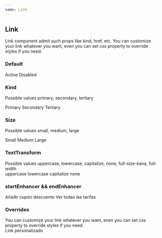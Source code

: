 ```yaml
---
name: Link
---
```



<div />
<div>
  <H2 font="secondary">Link</H2>
</div>

<Paragraph4>
  Link component admit such props like kind, href, etc. You can customize your
  link whatever you want, even you can set <i>css</i> property to override
  styles if you need.
</Paragraph4>

<div>
  <H3 font="secondary">Default</H3>
</div>

<Playground>
  <div style={styles}>
    <Link href="/">Active</Link>
    <Link href="/" kind="primary" disabled>
      Disabled
    </Link>
  </div>
</Playground>

<div>
  <H3 font="secondary">Kind</H3>
</div>

<Paragraph4>Possible values primary, secondary, tertiary</Paragraph4>

<Playground>
  <div style={styles}>
    <Link kind="primary" href="/">
      Primary
    </Link>
    <Link kind="secondary" href="/">
      Secondary
    </Link>
    <Link kind="tertiary" href="/">
      Tertiary
    </Link>
  </div>
</Playground>

<div>
  <H3 font="secondary">Size</H3>
</div>

<Paragraph4>Possible values small, medium, large</Paragraph4>

<Playground>
  <div style={styles}>
    <Link href="/" size="small">
      Small
    </Link>
    <Link href="/" size="medium">
      Medium
    </Link>
    <Link href="/" size="large">
      Large
    </Link>
  </div>
</Playground>

<div>
  <H3 font="secondary">TextTransform</H3>
</div>

<Paragraph4>
  Possible values uppercase, lowercase, capitalize, none, full-size-kana,
  full-width
</Paragraph4>

<Playground>
  <div style={styles}>
    <Link href="/" textTransform="uppercase">
      uppercase
    </Link>
    <Link href="/" textTransform="lowercase">
      lowercase
    </Link>
    <Link href="/" textTransform="capitalize">
      capitalize
    </Link>
    <Link href="/" textTransform="none">
      none
    </Link>
  </div>
</Playground>

<div>
  <H3 font="secondary">startEnhancer && endEnhancer</H3>
</div>

<Playground>
  <div style={styles}>
    <Link href="/" startEnhancer={RocketIcon}>
      Añadir cupón descuento
    </Link>
    <Link href="/" endEnhancer={ArrowRightIcon}>
      Ver todas las tarifas
    </Link>
  </div>
</Playground>

<div>
  <H3 font="secondary">Overrides</H3>
</div>

<Paragraph4>
  You can customize your link whatever you want, even you can set <i>css </i>
  property to override styles if you need.
</Paragraph4>

<Playground>
  <div style={styles}>
    <Link
      startEnhancer={RocketIcon}
      css={{
        color: '#333',
        '&:hover': {
          color: '#333',
        },
        svg: {
          color: '#f3a25b',
        },
      }}
    >
      Link personalizado
    </Link>
  </div>
</Playground>
